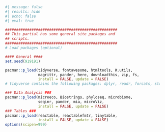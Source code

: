 ```r
#| message: false
#| results: hide
#| echo: false
#| eval: true

###################################################
## This partial has some general site packages and 
## scripts. 
###################################################
# Load packages (optional)

#### General ####
set.seed(919191)

pacman::p_load(tidyverse, fontawesome, htmltools, R.utils, 
               magrittr, pander, here, downloadthis, zip, fs,
               install = FALSE, update = FALSE)
# tidyverse contains the following packages: dplyr, readr, forcats, stringr, ggplot2, tibble, lubridate, tidyr, purrr

### Data Analysis ###
pacman::p_load(microeco, Biostrings, phyloseq, microbiome, 
               seqinr, pander, mia, microViz,
               install = FALSE, update = FALSE)
### Tables ###
pacman::p_load(reactable, reactablefmtr, tinytable, 
               install = FALSE, update = FALSE)
options(scipen=999)
```

